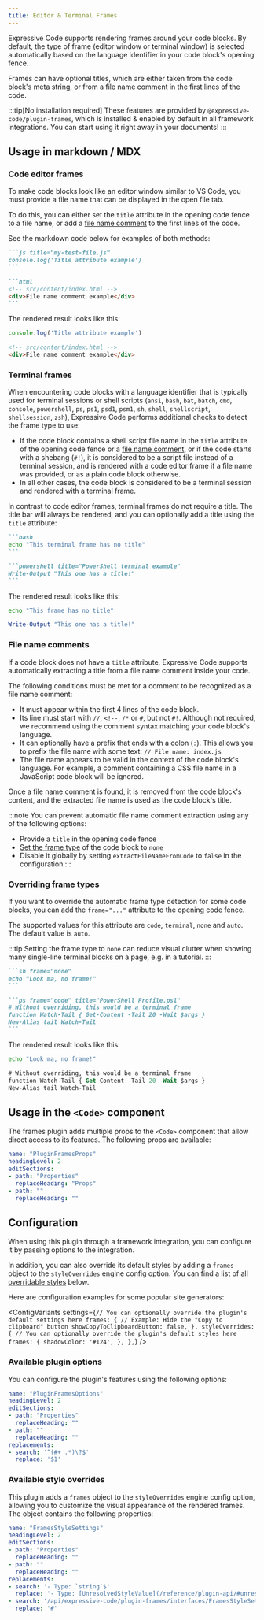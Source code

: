 ```yaml
---
title: Editor & Terminal Frames
---
```



Expressive Code supports rendering frames around your code blocks. By default, the type of frame (editor window or terminal window) is selected automatically based on the language identifier in your code block's opening fence.

Frames can have optional titles, which are either taken from the code block's meta string, or from a file name comment in the first lines of the code.

:::tip[No installation required]
These features are provided by `@expressive-code/plugin-frames`, which is installed & enabled by default in all framework integrations. You can start using it right away in your documents!
:::

## Usage in markdown / MDX

### Code editor frames

To make code blocks look like an editor window similar to VS Code, you must provide a file name that can be displayed in the open file tab.

To do this, you can either set the `title` attribute in the opening code fence to a file name, or add a [file name comment](#file-name-comments) to the first lines of the code.

See the markdown code below for examples of both methods:

````md title="editor-example.md" ins=/title=".*?"/ ins=/<!--.*?-->/
```js title="my-test-file.js"
console.log('Title attribute example')
```

```html
<!-- src/content/index.html -->
<div>File name comment example</div>
```
````

The rendered result looks like this:

```js title="my-test-file.js"
console.log('Title attribute example')
```

```html
<!-- src/content/index.html -->
<div>File name comment example</div>
```

### Terminal frames

When encountering code blocks with a language identifier that is typically used for terminal sessions or shell scripts (`ansi`, `bash`, `bat`, `batch`, `cmd`, `console`, `powershell`, `ps`, `ps1`, `psd1`, `psm1`, `sh`, `shell`, `shellscript`, `shellsession`, `zsh`), Expressive Code performs additional checks to detect the frame type to use:

- If the code block contains a shell script file name in the `title` attribute of the opening code fence or a [file name comment](#file-name-comments), or if the code starts with a shebang (`#!`), it is considered to be a script file instead of a terminal session, and is rendered with a code editor frame if a file name was provided, or as a plain code block otherwise.
- In all other cases, the code block is considered to be a terminal session and rendered with a terminal frame.

In contrast to code editor frames, terminal frames do not require a title. The title bar will always be rendered, and you can optionally add a title using the `title` attribute:

````md ins=/title=".*?"/
```bash
echo "This terminal frame has no title"
```

```powershell title="PowerShell terminal example"
Write-Output "This one has a title!"
```
````

The rendered result looks like this:

```bash
echo "This frame has no title"
```

```powershell title="PowerShell terminal example"
Write-Output "This one has a title!"
```

### File name comments

If a code block does not have a `title` attribute, Expressive Code supports automatically extracting a title from a file name comment inside your code.

The following conditions must be met for a comment to be recognized as a file name comment:

- It must appear within the first 4 lines of the code block.
- Its line must start with `//`, `<!--`, `/*` or `#`, but not `#!`. Although not required, we recommend using the comment syntax matching your code block's language.
- It can optionally have a prefix that ends with a colon (`:`). This allows you to prefix the file name with some text: `// File name: index.js`
- The file name appears to be valid in the context of the code block's language. For example, a comment containing a CSS file name in a JavaScript code block will be ignored.

Once a file name comment is found, it is removed from the code block's content, and the extracted file name is used as the code block's title.

:::note
You can prevent automatic file name comment extraction using any of the following options:
- Provide a `title` in the opening code fence
- [Set the frame type](#overriding-frame-types) of the code block to `none`
- Disable it globally by setting `extractFileNameFromCode` to `false` in the configuration
:::

### Overriding frame types

If you want to override the automatic frame type detection for some code blocks, you can add the `frame="..."` attribute to the opening code fence.

The supported values for this attribute are `code`, `terminal`, `none` and `auto`. The default value is `auto`.

:::tip
Setting the frame type to `none` can reduce visual clutter when showing many single-line terminal blocks on a page, e.g. in a tutorial.
:::

````md ins=/frame=".*?"/
```sh frame="none"
echo "Look ma, no frame!"
```

```ps frame="code" title="PowerShell Profile.ps1"
# Without overriding, this would be a terminal frame
function Watch-Tail { Get-Content -Tail 20 -Wait $args }
New-Alias tail Watch-Tail
```
````

The rendered result looks like this:

```sh frame="none"
echo "Look ma, no frame!"
```

```ps frame="code" title="PowerShell Profile.ps1"
# Without overriding, this would be a terminal frame
function Watch-Tail { Get-Content -Tail 20 -Wait $args }
New-Alias tail Watch-Tail
```

## Usage in the `<Code>` component

The frames plugin adds multiple props to the `<Code>` component that allow direct access to its features. The following props are available:

````yml include
name: "PluginFramesProps"
headingLevel: 2
editSections:
- path: "Properties"
  replaceHeading: "Props"
- path: ""
  replaceHeading: ""
````

## Configuration

When using this plugin through a framework integration, you can configure it by passing options to the integration.

In addition, you can also override its default styles by adding a `frames` object to the `styleOverrides` engine config option. You can find a list of all [overridable styles](#available-style-overrides) below.

Here are configuration examples for some popular site generators:

<ConfigVariants
  settings={`
    // You can optionally override the plugin's default settings here
    frames: {
      // Example: Hide the "Copy to clipboard" button
      showCopyToClipboardButton: false,
    },
    styleOverrides: {
      // You can optionally override the plugin's default styles here
      frames: {
        shadowColor: '#124',
      },
    },
  `}
/>

### Available plugin options

You can configure the plugin's features using the following options:

````yml include
name: "PluginFramesOptions"
headingLevel: 2
editSections:
- path: "Properties"
  replaceHeading: ""
- path: ""
  replaceHeading: ""
replacements:
- search: '^(#+ .*)\?$'
  replace: '$1'
````

### Available style overrides

This plugin adds a `frames` object to the `styleOverrides` engine config option, allowing you to customize the visual appearance of the rendered frames. The object contains the following properties:

````yml include
name: "FramesStyleSettings"
headingLevel: 2
editSections:
- path: "Properties"
  replaceHeading: ""
- path: ""
  replaceHeading: ""
replacements:
- search: '- Type: `string`$'
  replace: '- Type: [UnresolvedStyleValue](/reference/plugin-api/#unresolvedstylevalue)'
- search: '/api/expressive-code/plugin-frames/interfaces/FramesStyleSettings/#'
  replace: '#'
````
